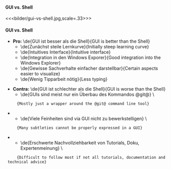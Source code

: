 ==== GUI vs. Shell ====

<<<bilder/gui-vs-shell.jpg,scale=.33>>>

==== GUI vs. Shell ====

* '''Pro:''' \de{GUI ist besser als die Shell}{GUI is better than the Shell}
** \de{Zunächst steile Lernkurve}{Initially steep learning curve}
** \de{Intuitives Interface}{Intuitive interface}
** \de{Integration in den Windows Exporer}{Good integration into the Windows Explorer}
** \de{Gewisse Sachverhalte einfacher darstellbar}{Certain aspects easier to visualize}
** \de{Wenig Tipparbeit nötig}{Less typing}

* '''Contra:''' \de{GUI ist schlechter als die Shell}{GUI is worse than the Shell}
** \de{GUIs sind meist nur ein Überbau des Kommandos @git@} \
      {Mostly just a wrapper around the @git@ command line tool}
** \de{Viele Feinheiten sind via GUI nicht zu bewerkstelligen} \
      {Many subtleties cannot be properly expressed in a GUI}
** \de{Erschwerte Nachvollziehbarkeit von Tutorials, Doku, Expertenmeinung} \
      {Difficult to follow most if not all tutorials, documentation and technical advice}
